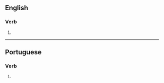 ==English==

===Verb===
{{head|en|verb form}}

# {{en-third-person singular of|carbonize}}

----

==Portuguese==

===Verb===
{{head|pt|verb form}}

# {{pt-verb-form-of|carbonizar}}